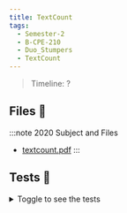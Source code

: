 ```yaml
---
title: TextCount
tags:
  - Semester-2
  - B-CPE-210
  - Duo_Stumpers
  - TextCount
---
```

> Timeline: ?


## Files 📂

:::note 2020 Subject and Files
- [textcount.pdf](https://github.com/Studio-17/Epitech-Subjects/raw/main/Semester-2/B-CPE-210/Duo_Stumpers/TextCount/textcount.pdf)
:::

## Tests 🤖
<details>
  <summary>Toggle to see the tests</summary>
  <div>
Yo
  </div>
</details>

